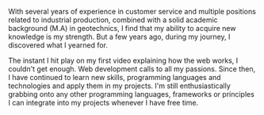 
<Layout title="About Me" description="Talking about myself">

With several years of experience in customer service and multiple positions related to industrial production, combined with a solid academic background (M.A) in geotechnics, I find that my ability to acquire new knowledge is my strength. But a few years ago, during my journey, I discovered what I yearned for.

The instant I hit play on my first video explaining how the web works, I couldn't get enough. Web development calls to all my passions. Since then, I have continued to learn new skills, programming languages and technologies and apply them in my projects. I'm still enthusiastically grabbing onto any other programming languages, frameworks or principles I can integrate into my projects whenever I have free time.

</Layout>
